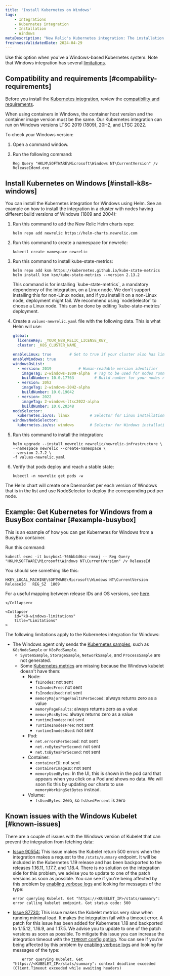 ```yaml
---
title: 'Install Kubernetes on Windows'
tags:
    - Integrations
    - Kubernetes integration
    - Installation
    - Windows
metaDescription: "New Relic's Kubernetes integration: The installation of Kubernetes on Windows"
freshnessValidatedDate: 2024-04-29
---
```


Use this option when you've a Windows-based Kubernetes system. Note that Windows integration has several [limitations](#k8-windows-limitations).


## Compatibility and requirements [#compability-requirements]

Before you install the [Kubernetes integration](/docs/integrations/kubernetes-integration/get-started/introduction-kubernetes-integration), review the [compatibility and requirements](/docs/integrations/kubernetes-integration/get-started/kubernetes-integration-compatibility-requirements).

<Callout variant="important">
When using containers in Windows, the container host version and the container image version must be the same. Our Kubernetes integration can run on Windows versions LTSC 2019 (1809), 20H2, and LTSC 2022.
</Callout>

To check your Windows version:

1. Open a command window.
2. Run the following command:

    ```shell
    Reg Query "HKLM\SOFTWARE\Microsoft\Windows NT\CurrentVersion" /v
    ReleaseIdcmd.exe
    ```

## Install Kubernetes on Windows [#install-k8s-windows] 

You can install the Kubernetes integration for Windows using Helm. See an example on how to install the integration in a cluster with nodes having different build versions of Windows (1809 and 2004):

1. Run this command to add the New Relic Helm charts repo:

    ```shell
    helm repo add newrelic https://helm-charts.newrelic.com
    ```

2. Run this command to create a namespace for newrelic:

    ```shell
    kubectl create namespace newrelic
    ```

3. Run this command to install kube-state-metrics:

    ```shell
    helm repo add ksm https://kubernetes.github.io/kube-state-metrics
    helm install ksm ksm/kube-state-metrics --version 2.13.2
    ```

    <Callout variant="important">
    This command is for installing `kube-state-metrics`, a mandatory dependency of the integration, on a Linux node. We don't support installing this for non-Linux nodes, and if you install it on a non-Linux node, deployment might fail. We recommend using `nodeSelector` to choose a Linux node. This can be done by editing `kube-state-metrics` deployment. 
    </Callout>

4. Create a `values-newrelic.yaml` file with the following data. This is what Helm will use:

    ```yaml
    global:
      licenseKey: _YOUR_NEW_RELIC_LICENSE_KEY_
      cluster: _K8S_CLUSTER_NAME_
    
    enableLinux: true        # Set to true if your cluster also has linux nodes
    enableWindows: true
    windowsOsList:
      - version: 2019            # Human-readable version identifier
        imageTag: 2-windows-1809-alpha  # Tag to be used for nodes running the windows version above
        buildNumber: 10.0.17763         # Build number for your nodes running the version above. Used as a selector.
      - version: 20h2
        imageTag: 2-windows-20H2-alpha
        buildNumber: 10.0.19042
      - version: 2022
        imageTag: 2-windows-ltsc2022-alpha
        buildNumber: 10.0.20348
    nodeSelector:
      kubernetes.io/os: linux         # Selector for Linux installation.
    windowsNodeSelector:
      kubernetes.io/os: windows       # Selector for Windows installation.
    ```

5. Run this command to install the integration:

    ```shell
    helm upgrade --install newrelic newrelic/newrelic-infrastructure \
    --namespace newrelic --create-namespace \
    --version 2.7.2 \
    -f values-newrelic.yaml
    ```

6. Verify that pods deploy and reach a stable state:

    ```shell
    kubectl -n newrelic get pods -w
    ```

The Helm chart will create one DaemonSet per each version of Windows that is in the list and use NodeSelector to deploy the corresponding pod per node.


## Example: Get Kubernetes for Windows from a BusyBox container [#example-busybox]

This is an example of how you can get Kubernetes for Windows from a BusyBox container.

Run this command:

```shell
kubectl exec -it busybox1-766bb4d6cc-rmsnj -- Reg Query
"HKLM\SOFTWARE\Microsoft\Windows NT\CurrentVersion" /v ReleaseId
```

You should see something like this:

```shell
HKEY_LOCAL_MACHINE\SOFTWARE\Microsoft\Windows NT\CurrentVersion
ReleaseId	REG_SZ	1809
```

For a useful mapping between release IDs and OS versions, see [here](https://hub.docker.com/_/microsoft-windows-servercore).

    </Collapser>

    <Collapser
        id="k8-windows-limitations"
        title="Limitations"
    >

The following limitations apply to the Kubernetes integration for Windows:

* The Windows agent only sends the [Kubernetes samples](/docs/kubernetes-pixie/kubernetes-integration/understand-use-data/find-use-your-kubernetes-data/#event-types), such as `K8sNodeSample` or `K8sPodSample`.
    * `SystemSample`, `StorageSample`, `NetworkSample`, and `ProcessSample` are not generated.
    * Some [Kubernetes metrics](/docs/integrations/kubernetes-integration/understand-use-data/understand-use-data#metrics) are missing because the Windows kubelet doesn't have them:
        * Node:
            * `fsInodes`: not sent
            * `fsInodesFree`: not sent
            * `fsInodesUsed`: not sent
            * `memoryMajorPageFaultsPerSecond`: always returns zero as a value
            * `memoryPageFaults`: always returns zero as a value
            * `memoryRssBytes`: always returns zero as a value
            * `runtimeInodes`: not sent
            * `runtimeInodesFree`: not sent
            * `runtimeInodesUsed`: not sent
        * Pod:
            * `net.errorsPerSecond`: not sent
            * `net.rxBytesPerSecond`: not sent
            * `net.txBytesPerSecond`: not sent
        * Container:
            * `containerID`: not sent
            * `containerImageID`: not sent
            * `memoryUsedBytes`: In the UI, this is shown in the pod card that appears when you click on a Pod and shows no data. We will soon fix this by updating our charts to use `memoryWorkingSetBytes` instead.
        * Volume:
            * `fsUsedBytes`: zero, so `fsUsedPercent` is zero

## Known issues with the Windows Kubelet [#known-issues]

There are a couple of issues with the Windows version of Kubelet that can prevent the integration from fetching data:

* [Issue 90554:](https://github.com/kubernetes/kubernetes/pull/90554) This issue makes the Kubelet return 500 errors when the integration makes a request to the `/stats/summary` endpoint. It will be included in the Kubernetes 1.19 release and has been backported to the releases 1.16.11, 1.17.7, and 1.18.4. There is no solution on the integration side for this problem, we advise you to update to one of the patch versions as soon as possible. You can see if you're being affected by this problem by [enabling verbose logs](/docs/kubernetes-pixie/kubernetes-integration/advanced-configuration/get-logs-version/#verbose-logging) and looking for messages of the type:

    ```shell
    error querying Kubelet. Get "https://<KUBELET_IP>/stats/summary": error calling kubelet endpoint. Got status code: 500
    ```

* [Issue 87730:](https://github.com/kubernetes/kubernetes/pull/87730) This issue makes the Kubelet metrics very slow when running minimal load. It makes the integration fail with a timeout error. A patch for this issue has been added for Kubernetes 1.18 and backported to 1.15.12, 1.16.9, and 1.17.5. We advise you to update to one of the patch versions as soon as possible. To mitigate this issue you can increase the integration timeout with the [`TIMEOUT` config option](/docs/integrations/kubernetes-integration/installation/kubernetes-integration-install-configure#kube-state-metrics-timeout-change). You can see if you're being affected by this problem by [enabling verbose logs](/docs/kubernetes-pixie/kubernetes-integration/advanced-configuration/get-logs-version/#verbose-logging) and looking for messages of the type:

    ```shell
        error querying Kubelet. Get "https://<KUBELET_IP>/stats/summary": context deadline exceeded (Client.Timeout exceeded while awaiting headers)
    ```

